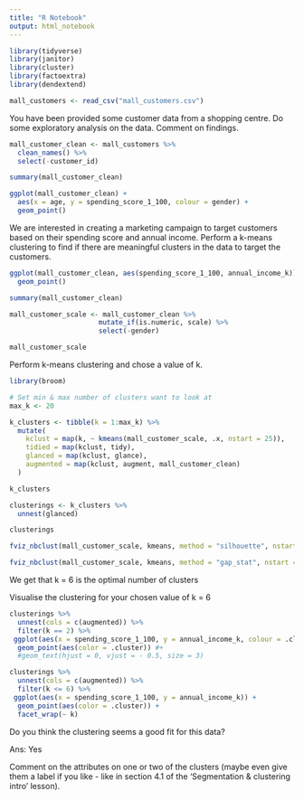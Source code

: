 ```yaml
---
title: "R Notebook"
output: html_notebook
---
```


```r
library(tidyverse)
library(janitor)
library(cluster)
library(factoextra)
library(dendextend)
```

```r
mall_customers <- read_csv("mall_customers.csv")
```


You have been provided some customer data from a shopping centre. Do some exploratory analysis on the data. Comment on findings.

```r
mall_customer_clean <- mall_customers %>%
  clean_names() %>%
  select(-customer_id)

summary(mall_customer_clean)
```


```r
ggplot(mall_customer_clean) + 
  aes(x = age, y = spending_score_1_100, colour = gender) +
  geom_point()
```


We are interested in creating a marketing campaign to target customers based on their spending score and annual income. Perform a k-means clustering to find if there are meaningful clusters in the data to target the customers.

```r
ggplot(mall_customer_clean, aes(spending_score_1_100, annual_income_k)) +
  geom_point()
```



```r
summary(mall_customer_clean)
```

```r
mall_customer_scale <- mall_customer_clean %>%
                      mutate_if(is.numeric, scale) %>%
                      select(-gender)

mall_customer_scale
```



Perform k-means clustering and chose a value of k.

```r
library(broom)

# Set min & max number of clusters want to look at 
max_k <- 20 

k_clusters <- tibble(k = 1:max_k) %>%
  mutate(
    kclust = map(k, ~ kmeans(mall_customer_scale, .x, nstart = 25)), 
    tidied = map(kclust, tidy),
    glanced = map(kclust, glance),
    augmented = map(kclust, augment, mall_customer_clean)
  )

k_clusters
```


```r
clusterings <- k_clusters %>%
  unnest(glanced)

clusterings
```


```r
fviz_nbclust(mall_customer_scale, kmeans, method = "silhouette", nstart = 25)
```


```r
fviz_nbclust(mall_customer_scale, kmeans, method = "gap_stat", nstart = 25, k.max = 10)
```

We get that k = 6 is the optimal number of clusters 

Visualise the clustering for your chosen value of k = 6

```r
clusterings %>% 
  unnest(cols = c(augmented)) %>%
  filter(k == 2) %>%
 ggplot(aes(x = spending_score_1_100, y = annual_income_k, colour = .cluster, label = NULL)) +
  geom_point(aes(color = .cluster)) #+
  #geom_text(hjust = 0, vjust = - 0.5, size = 3)
```


```r
clusterings %>% 
  unnest(cols = c(augmented)) %>%
  filter(k <= 6) %>%
 ggplot(aes(x = spending_score_1_100, y = annual_income_k)) +
  geom_point(aes(color = .cluster)) + 
  facet_wrap(~ k)
```


Do you think the clustering seems a good fit for this data?

Ans: Yes

Comment on the attributes on one or two of the clusters (maybe even give them a label if you like - like in section 4.1 of the ‘Segmentation & clustering intro’ lesson).


